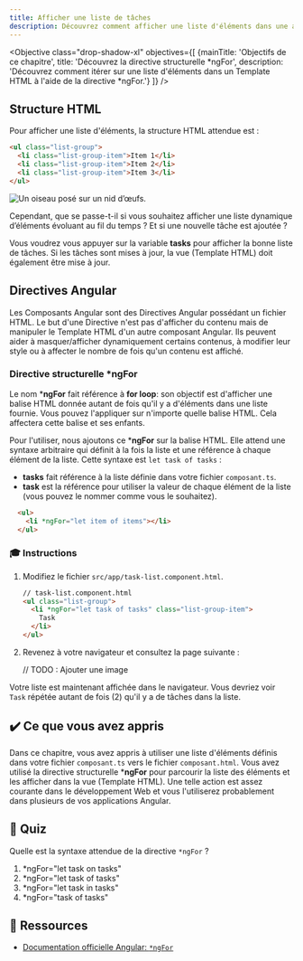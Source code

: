 ```yaml
---
title: Afficher une liste de tâches
description: Découvrez comment afficher une liste d'éléments dans une application Angular.
---
```



<Objective class="drop-shadow-xl" objectives={[
    {mainTitle: 'Objectifs de ce chapitre', title: 'Découvrez la directive structurelle *ngFor', description: 'Découvrez comment itérer sur une liste d\'éléments dans un Template HTML à l\'aide de la directive *ngFor.'}
]} />

## Structure HTML

Pour afficher une liste d'éléments, la structure HTML attendue est :

```html
<ul class="list-group">
  <li class="list-group-item">Item 1</li>
  <li class="list-group-item">Item 2</li>
  <li class="list-group-item">Item 3</li>
</ul>
```

<Image class="shadow-xl rounded-xl" src={staticImg} alt="Un oiseau posé sur un nid d’œufs."/>

Cependant, que se passe-t-il si vous souhaitez afficher une liste dynamique d’éléments évoluant au fil du temps ?
Et si une nouvelle tâche est ajoutée ?

Vous voudrez vous appuyer sur la variable **tasks** pour afficher la bonne liste de tâches.
Si les tâches sont mises à jour, la vue (Template HTML) doit également être mise à jour.

## Directives Angular

Les Composants Angular sont des Directives Angular possédant un fichier HTML.
Le but d'une Directive n'est pas d'afficher du contenu mais de manipuler le Template HTML d'un autre composant Angular.
Ils peuvent aider à masquer/afficher dynamiquement certains contenus, à modifier leur style ou à affecter le nombre de fois qu'un contenu est affiché.

### Directive structurelle *ngFor

Le nom ***ngFor** fait référence à **for loop**: son objectif est d'afficher une balise HTML donnée autant de fois qu'il y a d'éléments dans une liste fournie.
Vous pouvez l'appliquer sur n'importe quelle balise HTML. Cela affectera cette balise et ses enfants.

Pour l'utiliser, nous ajoutons ce ***ngFor** sur la balise HTML. Elle attend une syntaxe arbitraire qui définit à la fois la liste et une référence à chaque élément de la liste.
Cette syntaxe est `let task of tasks` :

- **tasks** fait référence à la liste définie dans votre fichier `composant.ts`.
- **task** est la référence pour utiliser la valeur de chaque élément de la liste (vous pouvez le nommer comme vous le souhaitez).

```html
  <ul>
    <li *ngFor="let item of items"></li>
  </ul>
```

### 🎓 Instructions

<Steps>

1. Modifiez le fichier `src/app/task-list.component.html`.

    ```html
    // task-list.component.html
    <ul class="list-group">
      <li *ngFor="let task of tasks" class="list-group-item">
        Task
      </li>
    </ul>
    ```

2. Revenez à votre navigateur et consultez la page suivante :

    // TODO : Ajouter une image

</Steps>

Votre liste est maintenant affichée dans le navigateur.
Vous devriez voir `Task` répétée autant de fois (2) qu'il y a de tâches dans la liste.

## ✔️ Ce que vous avez appris

Dans ce chapitre, vous avez appris à utiliser une liste d'éléments définis dans votre fichier `composant.ts` vers le fichier `composant.html`.
Vous avez utilisé la directive structurelle ***ngFor** pour parcourir la liste des éléments et les afficher dans la vue (Template HTML).
Une telle action est assez courante dans le développement Web et vous l'utiliserez probablement dans plusieurs de vos applications Angular.

## 🚦 Quiz

Quelle est la syntaxe attendue de la directive `*ngFor` ?

1. *ngFor="let task on tasks"
2. *ngFor="let task of tasks"
3. *ngFor="let task in tasks"
4. *ngFor="task of tasks"

## 🔗 Ressources

- <a href="https://angular.dev/guide/directives#listing-items-with-ngfor" target="_blank">Documentation officielle Angular: `*ngFor`</a>
